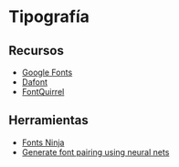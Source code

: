 # Tipografía

## Recursos

- [Google Fonts](https://fonts.google.com/)
- [Dafont](https://www.dafont.com/es/)
- [FontQuirrel](https://www.fontsquirrel.com/fonts/web-symbols)

## Herramientas

- [Fonts Ninja](https://www.fonts.ninja/)
- [Generate font pairing using neural nets](https://fontjoy.com/)
